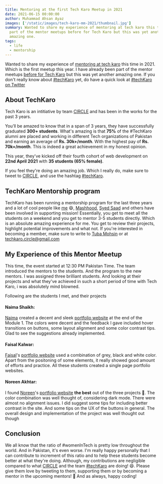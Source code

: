 ```yaml
---
title: Mentoring at the first Tech Karo Meetup in 2021
date: 2021-06-15 00:00:00
author: Muhammad Ahsan Ayaz
images: ['/static/images/tech-karo-mm-2021/thumbnail.jpg']
summary: Wanted to share my experience of mentoring at tech karo this time. I have been
  part of the mentor meetups before for Tech Karo but this was yet another
  amazing one.
tags:
  - life
  - mentorship
---
```


Wanted to share my experience of [mentoring at tech karo](https://www.linkedin.com/feed/update/urn:li:activity:6811285354465894400/) this time in 2021. Which is the first meetup this year. I have already been part of the mentor meetups [before for Tech Karo](https://twitter.com/search?q=%23TechKaro%20%40codewith_ahsan&src=typeahead_click) but this was yet another amazing one. If you don't really know about [#techKaro](https://twitter.com/hashtag/TechKaro?src=hashtag_click) yet, do have a quick look at [#techKaro on Twitter](https://twitter.com/hashtag/TechKaro?src=hashtag_click)

## About TechKaro

Tech Karo is an intitiative by team [CIRCLE](https://twitter.com/CIRCLEwomen_)
and has been in the works for the past 3 years.

You’ll be amazed to know that in a span of 3 years, they have successfully
graduated **300+ students**. What's amazing is that **75%** of the #TechKaro
alumni are placed and working in different Tech organizations of Pakistan and
earning an average of **Rs. 30k+/month**. With the highest pay of **Rs.
70k+/month**. This is indeed a great achievement in my honest opinion.

This year, they've kicked off their fourth cohort of web development on **22nd
April 2021** with **35 students (65% female)**.

<ImageWithBg
  title="Women power"
  alt="Women power gif"
  src="https://media.giphy.com/media/3oKIPdQnwoQJilRHji/giphy.gif"
  backgroundColor="transparent"
/>

If you feel they're doing an amazing job. Which I really do, make sure to tweet
to [CIRCLE](https://twitter.com/CIRCLEwomen_), and use the hashtag
[#techKaro](https://twitter.com/hashtag/TechKaro).

## TechKaro Mentorship program

<ImageWithBg
  title="Motivating Gif"
  alt="Motivating Gif"
  src="https://media.giphy.com/media/zbFxbOrry09DdjS9h9/giphy.gif"
  backgroundColor="transparent"
/>

TechKaro has been running a mentorship program for the last three years and a
lot of cool people like [me](https://twitter.com/codewith_ahsan) 😄,
[Mashhood](https://twitter.com/mashhoodr),
[Syed Saad](https://twitter.com/SaadQamar96) and others have been involved in
supporting mission! Essentially, you get to meet all the students on a weekend
and you get to mentor 3-5 students directly. Which is an absolute amazing
experience for me. You get to review their projects, highlight potential
improvements and what not. If you're interested in becoming a member, make sure
to write to [Tuba Mohsin](https://twitter.com/tubamohsin94) or at
[techkaro.circle@gmail.com](mailto:techkaro.circle@gmail.com)

## My Experience of this Mentor Meetup

This time, the event started at 12:30 PM Pakistan Time. The team introduced the
mentors to the students. And the program to the new mentors. I was assigned
three brilliant students. And looking at their projects and what they've
achieved in such a short period of time with Tech Karo, i was absolutely mind
blowned.

<ImageWithBg
  title="Mind blown"
  alt="Mind blown gif"
  src="https://media.giphy.com/media/0NwSQpGY6ipgOSt8LL/giphy.gif"
  backgroundColor="transparent"
/>

Following are the students I met, and their projects

#### Naima Shaikh:

[Naima](https://twitter.com/NaimaShaykh) created a decent and sleek
[portfolio website](https://naima-shk.github.io/Circle-Web-Development/Module-1-end-Project/)
at the end of the Module 1. The colors were decent and the feedback I gave
included hover transitions on buttons, some layout alignment and some color
contrast tips. Glad to see the suggestions already implemented.

<a href="https://naima-shk.github.io/Circle-Web-Development/Module-1-end-Project/" target="_blank">
  <ImageWithBg
    title="View test data in stripe dashboard"
    alt="View test data in stripe dashboard"
    src="/static/images/tech-karo-mm-2021/naima-portfolio.png"
    caption="Portfolio website - Naima Sheikh"
    backgroundColor="transparent"
  />
</a>

#### Faisal Kalwar:

[Faisal](https://twitter.com/Faisalkalwar8?s=09)'s
[portfolio website](https://faisal-kalwar.github.io/Portfolio-module-end-project/)
used a combination of grey, black and white color. Apart from the positoning of
some elements, it really showed good amount of efforts and practice. All these
students created a single page portfolio websites.

<a href="https://faisal-kalwar.github.io/Portfolio-module-end-project/" target="_blank">
  <ImageWithBg
    title="View test data in stripe dashboard"
    alt="View test data in stripe dashboard"
    src="/static/images/tech-karo-mm-2021/faisal-portfolio.png"
    caption="Portfolio website - Faisal Kalwar"
    backgroundColor="transparent"
  />
</a>

#### Noreen Akhtar:

I found [Noreen](https://twitter.com/NOREENAKHTAR96)'s
[portfolio website](https://noreen-akhtar.github.io/portfolio/) **the best** out
of the three projects 🎉. The color combination was well thought of, considering
dark mode. There were almost no alignment issues. I did suggest some tips for
including better contrast in the site. And some tips on the UX of the buttons in
general. The overall design and implementation of the project was well thought
out though

<a href="https://noreen-akhtar.github.io/portfolio/" target="_blank">
  <ImageWithBg
    title="View test data in stripe dashboard"
    alt="View test data in stripe dashboard"
    src="/static/images/tech-karo-mm-2021/noreen-portfolio.png"
    caption="Portfolio website - Noreen Akhtar"
    backgroundColor="transparent"
  />
</a>

## Conclusion

We all know that the ratio of #womenInTech is pretty low throughout the world.
And in Pakistan, it's even worse. I'm really happy personally that I can
contribute to increment of this ratio and to help these students become better
at what they're doing. Although, my contributions are negligible compared to
what [CIRCLE](https://twitter.com/CIRCLEwomen_) and the team
[#techKaro](https://twitter.com/hashtag/TechKaro) are doing! 😄. Please give
them love by tweeting to them, supporting them or by becoming a mentor in the
upcoming mentors! 🎉 And as always, happy coding!
